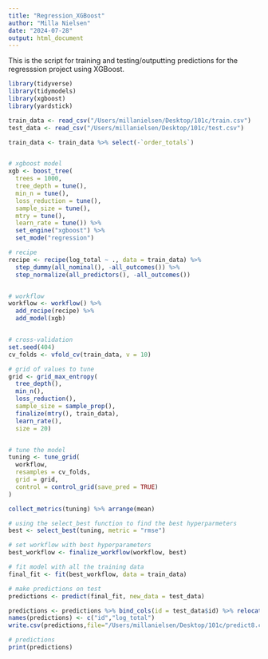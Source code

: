 ```yaml
---
title: "Regression_XGBoost"
author: "Milla Nielsen"
date: "2024-07-28"
output: html_document
---
```


This is the script for training and testing/outputting predictions for the regresssion project using XGBoost. 


```r

library(tidyverse)
library(tidymodels)
library(xgboost)
library(yardstick)

train_data <- read_csv("/Users/millanielsen/Desktop/101c/train.csv")
test_data <- read_csv("/Users/millanielsen/Desktop/101c/test.csv")

train_data <- train_data %>% select(-`order_totals`)


# xgboost model 
xgb <- boost_tree(
  trees = 1000,
  tree_depth = tune(),
  min_n = tune(),
  loss_reduction = tune(),
  sample_size = tune(),
  mtry = tune(),
  learn_rate = tune()) %>%
  set_engine("xgboost") %>%
  set_mode("regression")

# recipe
recipe <- recipe(log_total ~ ., data = train_data) %>%
  step_dummy(all_nominal(), -all_outcomes()) %>%
  step_normalize(all_predictors(), -all_outcomes())


# workflow
workflow <- workflow() %>%
  add_recipe(recipe) %>%
  add_model(xgb)


# cross-validation 
set.seed(404)
cv_folds <- vfold_cv(train_data, v = 10)

# grid of values to tune
grid <- grid_max_entropy(
  tree_depth(),
  min_n(),
  loss_reduction(),
  sample_size = sample_prop(),
  finalize(mtry(), train_data),
  learn_rate(),
  size = 20)


# tune the model
tuning <- tune_grid(
  workflow,
  resamples = cv_folds,
  grid = grid,
  control = control_grid(save_pred = TRUE)
)

collect_metrics(tuning) %>% arrange(mean)

# using the select_best function to find the best hyperparmeters
best <- select_best(tuning, metric = "rmse")

# set workflow with best hyperparameters 
best_workflow <- finalize_workflow(workflow, best)

# fit model with all the training data
final_fit <- fit(best_workflow, data = train_data)

# make predictions on test
predictions <- predict(final_fit, new_data = test_data)

predictions <- predictions %>% bind_cols(id = test_data$id) %>% relocate(id)
names(predictions) <- c("id","log_total")
write.csv(predictions,file="/Users/millanielsen/Desktop/101c/predict8.csv", row.names = FALSE)

# predictions
print(predictions)
```

